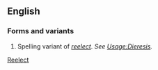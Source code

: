 ==English==
===Forms and variants===
# Spelling variant of ''[[reelect]]''.  ''See [[Usage:Dieresis]].''

[[Category:English words spelled with diacritics or ligatures|Reelect]]